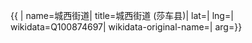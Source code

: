 {{ {{{1|PRC admin/showdata}}}|
name=城西街道|
title=城西街道 (莎车县)|
lat=|
lng=|
wikidata=Q100874697|
wikidata-original-name=|
arg={{{arg|}}}}}
